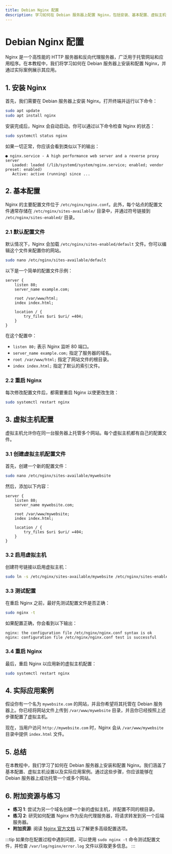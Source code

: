 ```yaml
---
title: Debian Nginx 配置
description: 学习如何在 Debian 服务器上配置 Nginx，包括安装、基本配置、虚拟主机设置以及实际应用案例。
---
```


# Debian Nginx 配置

Nginx 是一个高性能的 HTTP 服务器和反向代理服务器，广泛用于托管网站和应用程序。在本教程中，我们将学习如何在 Debian 服务器上安装和配置 Nginx，并通过实际案例展示其应用。

## 1. 安装 Nginx

首先，我们需要在 Debian 服务器上安装 Nginx。打开终端并运行以下命令：

```bash
sudo apt update
sudo apt install nginx
```

安装完成后，Nginx 会自动启动。你可以通过以下命令检查 Nginx 的状态：

```bash
sudo systemctl status nginx
```

如果一切正常，你应该会看到类似以下的输出：

```
● nginx.service - A high performance web server and a reverse proxy server
   Loaded: loaded (/lib/systemd/system/nginx.service; enabled; vendor preset: enabled)
   Active: active (running) since ...
```

## 2. 基本配置

Nginx 的主要配置文件位于 `/etc/nginx/nginx.conf`。此外，每个站点的配置文件通常存储在 `/etc/nginx/sites-available/` 目录中，并通过符号链接到 `/etc/nginx/sites-enabled/` 目录。

### 2.1 默认配置文件

默认情况下，Nginx 会加载 `/etc/nginx/sites-enabled/default` 文件。你可以编辑这个文件来配置你的网站。

```bash
sudo nano /etc/nginx/sites-available/default
```

以下是一个简单的配置文件示例：

```nginx
server {
    listen 80;
    server_name example.com;

    root /var/www/html;
    index index.html;

    location / {
        try_files $uri $uri/ =404;
    }
}
```

在这个配置中：

- `listen 80;` 表示 Nginx 监听 80 端口。
- `server_name example.com;` 指定了服务器的域名。
- `root /var/www/html;` 指定了网站文件的根目录。
- `index index.html;` 指定了默认的索引文件。

### 2.2 重启 Nginx

每次修改配置文件后，都需要重启 Nginx 以使更改生效：

```bash
sudo systemctl restart nginx
```

## 3. 虚拟主机配置

虚拟主机允许你在同一台服务器上托管多个网站。每个虚拟主机都有自己的配置文件。

### 3.1 创建虚拟主机配置文件

首先，创建一个新的配置文件：

```bash
sudo nano /etc/nginx/sites-available/mywebsite
```

然后，添加以下内容：

```nginx
server {
    listen 80;
    server_name mywebsite.com;

    root /var/www/mywebsite;
    index index.html;

    location / {
        try_files $uri $uri/ =404;
    }
}
```

### 3.2 启用虚拟主机

创建符号链接以启用虚拟主机：

```bash
sudo ln -s /etc/nginx/sites-available/mywebsite /etc/nginx/sites-enabled/
```

### 3.3 测试配置

在重启 Nginx 之前，最好先测试配置文件是否正确：

```bash
sudo nginx -t
```

如果配置正确，你会看到以下输出：

```
nginx: the configuration file /etc/nginx/nginx.conf syntax is ok
nginx: configuration file /etc/nginx/nginx.conf test is successful
```

### 3.4 重启 Nginx

最后，重启 Nginx 以应用新的虚拟主机配置：

```bash
sudo systemctl restart nginx
```

## 4. 实际应用案例

假设你有一个名为 `mywebsite.com` 的网站，并且你希望将其托管在 Debian 服务器上。你已经将网站文件上传到 `/var/www/mywebsite` 目录，并且你已经按照上述步骤配置了虚拟主机。

现在，当用户访问 `http://mywebsite.com` 时，Nginx 会从 `/var/www/mywebsite` 目录中提供 `index.html` 文件。

## 5. 总结

在本教程中，我们学习了如何在 Debian 服务器上安装和配置 Nginx。我们涵盖了基本配置、虚拟主机设置以及实际应用案例。通过这些步骤，你应该能够在 Debian 服务器上成功托管一个或多个网站。

## 6. 附加资源与练习

- **练习 1**: 尝试为另一个域名创建一个新的虚拟主机，并配置不同的根目录。
- **练习 2**: 研究如何配置 Nginx 作为反向代理服务器，将请求转发到另一个后端服务器。
- **附加资源**: 阅读 [Nginx 官方文档](https://nginx.org/en/docs/) 以了解更多高级配置选项。

:::tip
如果你在配置过程中遇到问题，可以使用 `sudo nginx -t` 命令测试配置文件，并检查 `/var/log/nginx/error.log` 文件以获取更多信息。
:::